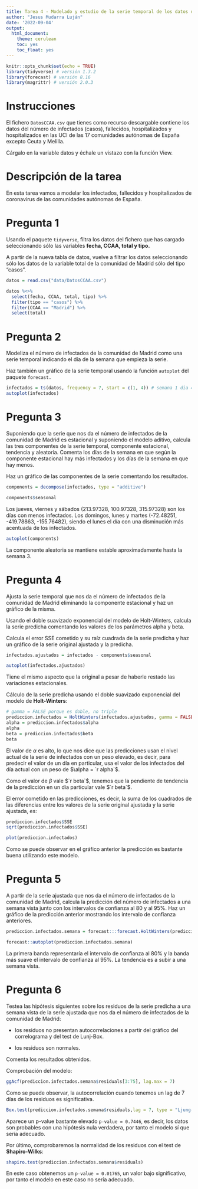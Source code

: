 ```yaml
---
title: Tarea 4 - Modelado y estudio de la serie temporal de los datos de las CCAA de España
author: "Jesus Mudarra Luján"
date: '2022-09-04'
output:
  html_document:
    theme: cerulean
    toc: yes
    toc_float: yes
---
```


```r
knitr::opts_chunk$set(echo = TRUE)
library(tidyverse) # versión 1.3.2
library(forecast) # versión 8.16
library(magrittr) # versión 2.0.3
```

# Instrucciones

El fichero `DatosCCAA.csv` que tienes como recurso descargable contiene los datos del número de infectados (casos), fallecidos, hospitalizados y hospitalizados en las UCI de las 17 comunidades autónomas de España excepto Ceuta y Melilla.

Cárgalo en la variable datos y échale un vistazo con la función View.

# Descripción de la tarea

En esta tarea vamos a modelar los infectados, fallecidos y hospitalizados de coronavirus de las comunidades autónomas de España.

# Pregunta 1

Usando el paquete `tidyverse`, filtra los datos del fichero que has cargado seleccionando sólo las variables **fecha, CCAA, total y tipo.**

A partir de la nueva tabla de datos, vuelve a filtrar los datos seleccionando sólo los datos de la variable total de la comunidad de Madrid sólo del tipo "casos".

```r
datos = read.csv("data/DatosCCAA.csv")

datos %<>%
  select(fecha, CCAA, total, tipo) %>%
  filter(tipo == "casos") %>%
  filter(CCAA == "Madrid") %>%
  select(total)
```

# Pregunta 2

Modeliza el número de infectados de la comunidad de Madrid como una serie temporal indicando el día de la semana que empieza la serie.

Haz también un gráfico de la serie temporal usando la función `autoplot` del paquete `forecast.`

```r
infectados = ts(datos, frequency = 7, start = c(1, 4)) # semana 1 dia 4
autoplot(infectados)
```

# Pregunta 3

Suponiendo que la serie que nos da el número de infectados de la comunidad de Madrid es estacional y suponiendo el modelo aditivo, calcula las tres componentes de la serie temporal, componente estacional, tendencia y aleatoria. Comenta los días de la semana en que según la componente estacional hay más infectados y los días de la semana en que hay menos.

Haz un gráfico de las componentes de la serie comentando los resultados.

```r
components = decompose(infectados, type = "additive")

components$seasonal
```

Los jueves, viernes y sábados (213.97328, 100.97328, 315.97328) son los días con menos infectados. Los domingos, lunes y martes (-72.48251, -419.78863, -155.76482), siendo el lunes el día con una disminución más acentuada de los infectados.

```r
autoplot(components)
```

La componente aleatoria se mantiene estable aproximadamente hasta la semana 3.

# Pregunta 4

Ajusta la serie temporal que nos da el número de infectados de la comunidad de Madrid eliminando la componente estacional y haz un gráfico de la misma.

Usando el doble suavizado exponencial del modelo de Holt-Winters, calcula la serie predicha comentando los valores de los parámetros alpha y beta.

Calcula el error SSE cometido y su raíz cuadrada de la serie predicha y haz un gráfico de la serie original ajustada y la predicha.

```r
infectados.ajustados = infectados - components$seasonal

autoplot(infectados.ajustados)
```

Tiene el mismo aspecto que la original a pesar de haberle restado las variaciones estacionales.

Cálculo de la serie predicha usando el doble suavizado exponencial del modelo de **Holt-Winters**:

```r
# gamma = FALSE porque es doble, no triple
prediccion.infectados = HoltWinters(infectados.ajustados, gamma = FALSE)
alpha = prediccion.infectados$alpha
alpha
beta = prediccion.infectados$beta
beta
```

El valor de $\alpha$ es alto, lo que nos dice que las predicciones usan el nivel actual de la serie de infectados con un peso elevado, es decir, para predecir el valor de un día en particular, usa el valor de los infectados del día actual con un peso de $\alpha = `r alpha`$.

Como el valor de $\beta$ vale $`r beta`$, tenemos que la pendiente de tendencia de la predicción en un día particular vale $`r beta`$.

El error cometido en las predicciones, es decir, la suma de los cuadrados de las diferencias entre los valores de la serie original ajustada y la serie ajustada, es:

```r
prediccion.infectados$SSE
sqrt(prediccion.infectados$SSE)
```

```r
plot(prediccion.infectados)
```

Como se puede observar en el gráfico anterior la predicción es bastante buena utilizando este modelo.

# Pregunta 5

A partir de la serie ajustada que nos da el número de infectados de la comunidad de Madrid, calcula la predicción del número de infectados a una semana vista junto con los intervalos de confianza al $80$ y al $95\%$. Haz un gráfico de la predicción anterior mostrando los intervalo de confianza anteriores.

```r
prediccion.infectados.semana = forecast:::forecast.HoltWinters(prediccion.infectados, h = 7)
```

```r
forecast::autoplot(prediccion.infectados.semana)
```

La primera banda representaría el intervalo de confianza al 80% y la banda más suave el intervalo de confianza al 95%. La tendencia es a subir a una semana vista.

# Pregunta 6

Testea las hipótesis siguientes sobre los residuos de la serie predicha a una semana vista de la serie ajustada que nos da el número de infectados de la comunidad de Madrid:

- los residuos no presentan autocorrelaciones a partir del gráfico del correlograma y del test de Lunj-Box.

- los residuos son normales.

Comenta los resultados obtenidos.

Comprobación del modelo:

```r
ggAcf(prediccion.infectados.semana$residuals[3:75], lag.max = 7)
```

Como se puede observar, la autocorrelación cuando tenemos un lag de 7 días de los residuos es significativa.

```r
Box.test(prediccion.infectados.semana$residuals,lag = 7, type = "Ljung-Box")
```

Aparece un p-value bastante elevado `p-value = 0.7446`, es decir, los datos son probables con una hipótesis nula verdadera, por tanto el modelo sí que sería adecuado.

Por último, comprobaremos la normalidad de los residuos con el test de **Shapiro-Wilks**:

```r
shapiro.test(prediccion.infectados.semana$residuals)
```

En este caso obtenemos un `p-value = 0.01765`, un valor bajo significativo, por tanto el modelo en este caso no sería adecuado.
